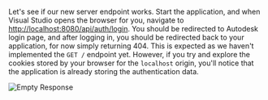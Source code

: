 Let's see if our new server endpoint works. Start the application, and when Visual Studio
opens the browser for you, navigate to [http://localhost:8080/api/auth/login](http://localhost:8080/api/auth/login).
You should be redirected to Autodesk login page, and after logging in, you should
be redirected back to your application, for now simply returning 404. This is expected as we haven't
implemented the `GET /` endpoint yet. However, if you try and explore the cookies stored
by your browser for the `localhost` origin, you'll notice that the application is already storing
the authentication data.

![Empty Response](./empty-response.png)
